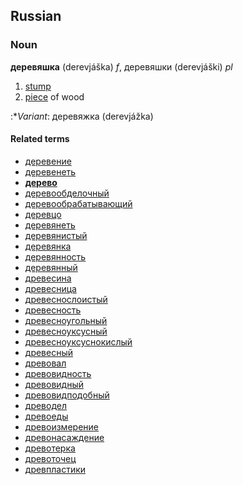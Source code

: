 ==Russian==
===Noun===
'''деревяшка''' (derevjáška) ''f'', деревяшки (derevjáški) ''pl''

#[[stump]]
#[[piece]] of wood


:*''Variant'': деревяжка (derevjážka)

====Related terms====
*[[деревение]]
*[[деревенеть]]
*'''[[дерево]]'''
*[[деревообделочный]]
*[[деревообрабатывающий]]
*[[деревцо]]
*[[деревянеть]]
*[[деревянистый]]
*[[деревянка]]
*[[деревянность]]
*[[деревянный]]
*[[древесина]]
*[[древесница]]
*[[древеснослоистый]]
*[[древесность]]
*[[древесноугольный]]
*[[древесноуксусный]]
*[[древесноуксуснокислый]]
*[[древесный]]
*[[древовал]]
*[[древовидность]]
*[[древовидный]]
*[[древовидподобный]]
*[[древодел]]
*[[древоеды]]
*[[древоизмерение]]
*[[древонасаждение]]
*[[древотерка]]
*[[древоточец]]
*[[древпластики]]